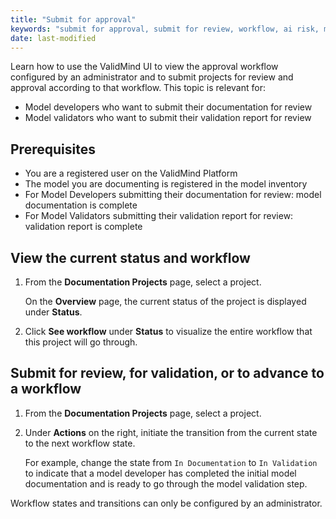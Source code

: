 ```yaml
---
title: "Submit for approval"
keywords: "submit for approval, submit for review, workflow, ai risk, model risk management, ValidMind"
date: last-modified
---
```


Learn how to use the ValidMind UI to view the approval workflow configured by an administrator and to submit projects for review and approval according to that workflow. This topic is relevant for: 

* Model developers who want to submit their documentation for review
* Model validators who want to submit their validation report for review

## Prerequisites

* You are a registered user on the ValidMind Platform
* The model you are documenting is registered in the model inventory
* For Model Developers submitting their documentation for review: model documentation is complete
* For Model Validators submitting their validation report for review: validation report is complete

## View the current status and workflow

1. From the **Documentation Projects** page, select a project.

   On the **Overview** page, the current status of the project is displayed under **Status**.
<!--- **Need image** --->

3. Click **See workflow** under **Status** to visualize the entire workflow that this project will go through.
<!--- **Need image** --->

## Submit for review, for validation, or to advance to a workflow

1. From the **Documentation Projects** page, select a project.

2. Under **Actions** on the right, initiate the transition from the current state to the next workflow state. 

   For example, change the state from `In Documentation` to `In Validation` to indicate that a model developer has completed the initial model documentation  and is ready to go through the model validation step. 
<!--- **Need image** --->

::: {.column-margin}
::: {.callout-tip}
Workflow states and transitions can only be configured by an administrator.
:::
:::

<!---
## Troubleshooting

[Include any common issues or errors that may arise during the task and how to resolve them.]

## Related topics

* [Configure Workflows](configure-workflows.qmd)
--->
